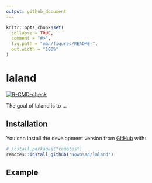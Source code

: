 ```yaml
---
output: github_document
---
```


<!-- README.md is generated from README.Rmd. Please edit that file -->

```r
knitr::opts_chunk$set(
  collapse = TRUE,
  comment = "#>",
  fig.path = "man/figures/README-",
  out.width = "100%"
)
```

# laland

<!-- badges: start -->
[![R-CMD-check](https://github.com/Nowosad/laland/workflows/R-CMD-check/badge.svg)](https://github.com/Nowosad/laland/actions)
<!-- badges: end -->

The goal of laland is to ...

## Installation

<!-- You can install the released version of laland from [CRAN](https://CRAN.R-project.org) with: -->

<!-- ``` r -->
<!-- install.packages("laland") -->
<!-- ``` -->

You can install the development version from [GitHub](https://github.com/) with:

``` r
# install.packages("remotes")
remotes::install_github("Nowosad/laland")
```
## Example
